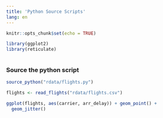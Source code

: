 ```yaml
---
title: 'Python Source Scripts'
lang: en
---
```


```r
knitr::opts_chunk$set(echo = TRUE)

library(ggplot2)
library(reticulate)
  
```

### Source the python script


```r

source_python("rdata/flights.py")

flights <- read_flights("rdata/flights.csv")

ggplot(flights, aes(carrier, arr_delay)) + geom_point() +
  geom_jitter()  

```
    